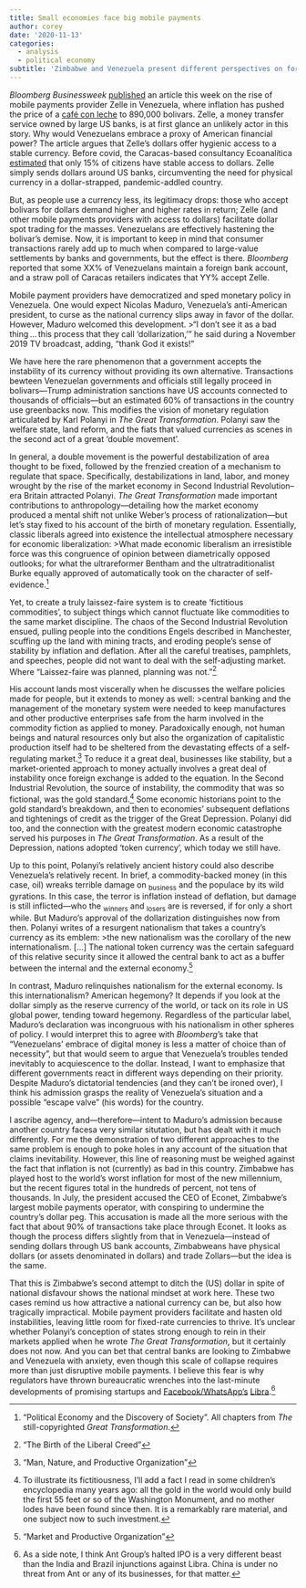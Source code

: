 ```yaml
---
title: Small economies face big mobile payments
author: corey
date: '2020-11-13'
categories:
  - analysis
  - political economy
subtitle: 'Zimbabwe and Venezuela present different perspectives on forced dollarization'
---
```


*Bloomberg Businessweek* [published](https://www.bloomberg.com/news/features/2020-11-11/zelle-has-turned-dollar-starved-venezuela-into-a-cashless-test-lab) an article this week on the rise of mobile payments provider Zelle in Venezuela, where inflation has pushed the price of a [café con leche](https://www.bloomberg.com/features/2016-venezuela-cafe-con-leche-index/) to 890,000 bolivars.
Zelle, a money transfer service owned by large US banks, is at first glance an unlikely actor in this story.
Why would Venezuelans embrace a proxy of American financial power?
The article argues that Zelle's dollars offer hygienic access to a stable currency.
Before covid, the Caracas-based consultancy Ecoanalítica [estimated](https://www.wsj.com/articles/venezuela-in-historic-shift-moves-to-scale-back-fuel-subsidy-11590961477) that only 15% of citizens have stable access to dollars.
Zelle simply sends dollars around US banks, circumventing the need for physical currency in a dollar-strapped, pandemic-addled country.

But, as people use a currency less, its legitimacy drops: those who accept bolivars for dollars demand higher and higher rates in return; Zelle (and other mobile payments providers with access to dollars) facilitate dollar spot trading for the masses.
Venezuelans are effectively hastening the bolivar's demise.
Now, it is important to keep in mind that consumer transactions rarely add up to much when compared to large-value settlements by banks and governments, but the effect is there.
*Bloomberg* reported that some XX% of Venezuelans maintain a foreign bank account, and a straw poll of Caracas retailers indicates that YY% accept Zelle.

Mobile payment providers have democratized and sped monetary policy in Venezuela.
One would expect Nicolas Maduro, Venezuela's anti-American president, to curse as the national currency slips away in favor of the dollar.
However, Maduro welcomed this development.
>“I don’t see it as a bad thing … this process that they call ‘dollarization,’” he said during a November 2019 TV broadcast, adding, “thank God it exists!”

We have here the rare phenomenon that a government accepts the instability of its currency without providing its own alternative.
Transactions bewteen Venezuelan governments and officials still legally proceed in bolivars---Trump administration sanctions have US accounts connected to thousands of officials---but an estimated 60% of transactions in the country use greenbacks now.
This modifies the vision of monetary regulation articulated by Karl Polanyi in *The Great Transformation*.
Polanyi saw the welfare state, land reform, and the fiats that valued currencies as scenes in the second act of a great 'double movement'.

In general, a double movement is the powerful destabilization of area thought to be fixed, followed by the frenzied creation of a mechanism to regulate that space.
Specifically, destabilizations in land, labor, and money wrought by the rise of the market economy in Second Industrial Revolution--era Britain attracted Polanyi.
*The Great Transformation* made important contributions to anthropology---detailing how the market economy produced a mental shift not unlike Weber's process of rationalization---but let's stay fixed to his account of the birth of monetary regulation.
Essentially, classic liberals agreed into existence the intellectual atmosphere necessary for economic liberalization:
>What made economic liberalism an irresistible force was this congruence of opinion between diametrically opposed outlooks; for what the ultrareformer Bentham and the ultratraditionalist Burke equally approved of automatically took on the character of self-evidence.^["Political Economy and the Discovery of Society". All chapters from *The* still-copyrighted *Great Transformation*.]

Yet, to create a truly laissez-faire system is to create 'fictitious commodities', to subject things which cannot fluctuate like commodities to the same market discipline.
The chaos of the Second Industrial Revolution ensued, pulling people into the conditions Engels described in Manchester, scuffing up the land with mining tracts, and eroding people's sense of stability by inflation and deflation.
After all the careful treatises, pamphlets, and speeches, people did not want to deal with the self-adjusting market.
Where "Laissez-faire was planned, planning was not."^["The Birth of the Liberal Creed"]

His account lands most viscerally when he discusses the welfare policies made for people, but it extends to money as well:
>central banking and the management of the monetary system were needed to keep manufactures and other productive enterprises safe from the harm involved in the commodity fiction as applied to money. Paradoxically enough, not human beings and natural resources only but also the organization of capitalistic production itself had to be sheltered from the devastating effects of a self-regulating market.^["Man, Nature, and Productive Organization"]
To reduce it a great deal, businesses like stability, but a market-oriented approach to money actually involves a great deal of instability once foreign exchange is added to the equation.
In the Second Industrial Revolution, the source of instability, the commodity that was so fictional, was the gold standard.^[To illustrate its fictitiousness, I'll add a fact I read in some children's encyclopedia many years ago: all the gold in the world would only build the first 55 feet or so of the Washington Monument, and no mother lodes have been found since then. It is a remarkably rare material, and one subject now to such investment.]
Some economic historians point to the gold standard's breakdown, and then to economies' subsequent deflations and tightenings of credit as the trigger of the Great Depression.
Polanyi did too, and the connection with the greatest modern economic catastrophe served his purposes in *The Great Transformation*.
As a result of the Depression, nations adopted 'token currency', which today we still have.

Up to this point, Polanyi's relatively ancient history could also describe Venezuela's relatively recent.
In brief, a commodity-backed money (in this case, oil) wreaks terrible damage on ~business~ and the populace by its wild gyrations.
In this case, the terror is inflation instead of deflation, but damage is still inflicted---who the ~winners~ and ~losers~ are is reversed, if for only a short while.
But Maduro's approval of the dollarization distinguishes now from then.
Polanyi writes of a resurgent nationalism that takes a country's currency as its emblem:
>the new nationalism was the corollary of the new internationalism. [...]  The national token currency was the certain safeguard of this relative security since it allowed the central bank to act as a buffer between the internal and the external economy.^["Market and Productive Organization"]

In contrast, Maduro relinquishes nationalism for the external economy.
Is this internationalism? American hegemony? It depends if you look at the dollar simply as the reserve currency of the world, or tack on its role in US global power, tending toward hegemony.
Regardless of the particular label, Maduro's declaration was incongruous with his nationalism in other spheres of policy.
I would interpret this to agree with *Bloomberg*'s take that "Venezuelans’ embrace of digital money is less a matter of choice than of necessity", but that would seem to argue that Venezuela's troubles tended inevitably to acquiescence to the dollar.
Instead, I want to emphasize that different governments react in different ways depending on their priority.
Despite Maduro's dictatorial tendencies (and they can't be ironed over), I think his admission grasps the reality of Venezuela's situation and a possible "escape valve" (his words) for the country.

I ascribe agency, and---therefore---intent to Maduro's admission because another country facesa very similar situtation, but has dealt with it much differently.
For me the demonstration of two different approaches to the same problem is enough to poke holes in any account of the situation that claims inevitability.
However, this line of reasoning must be weighed against the fact that inflation is not (currently) as bad in this country.
Zimbabwe has played host to the world's worst inflation for most of the new millennium, but the recent figures total in the hundreds of percent, not tens of thousands.
In July, the president accused the CEO of Econet, Zimbabwe's largest mobile payments operator, with conspiring to undermine the country's dollar peg.
This accusation is made all the more serious with the fact that about 90% of transactions take place through Econet.
It looks as though the process differs slightly from that in Venezuela---instead of sending dollars through US bank accounts, Zimbabweans have physical dollars (or assets denominated in dollars) and trade Zollars---but the idea is the same.

That this is Zimbabwe's second attempt to ditch the (US) dollar in spite of national disfavour shows the national mindset at work here.
These two cases remind us how attractive a national currency can be, but also how tragically impractical.
Mobile payment providers facilitate and hasten old instabilities, leaving little room for fixed-rate currencies to thrive.
It's unclear whether Polanyi's conception of states strong enough to rein in their markets applied when he wrote *The Great Transformation*, but it certainly does not now.
And you can bet that central banks are looking to Zimbabwe and Venezuela with anxiety, even though this scale of collapse requires more than just disruptive mobile payments.
I believe this fear is why regulators have thrown bureaucratic wrenches into the last-minute developments of promising startups and [Facebook/WhatsApp's](https://www.bloomberg.com/opinion/articles/2020-06-06/facebook-s-whatsapp-suffers-from-stigma-in-india-digital-payments?sref=Fne8FErw) [Libra](https://www.bloomberg.com/news/articles/2020-06-23/brazil-s-central-bank-suspends-whatsapp-payments?sref=Fne8FErw).^[As a side note, I think Ant Group's halted IPO is a very different beast than the India and Brazil injunctions against Libra. China is under no threat from Ant or any of its businesses, for that matter.]
